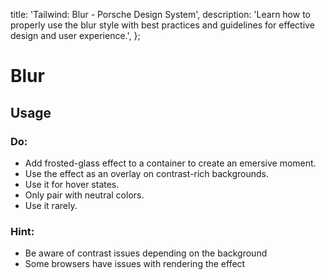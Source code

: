 
  title: 'Tailwind: Blur - Porsche Design System',
  description:
    'Learn how to properly use the blur style with best practices and guidelines for effective design and user experience.',
};

# Blur

<TableOfContents headings={[]} />

## Usage

### Do:

- Add frosted-glass effect to a container to create an emersive moment.
- Use the effect as an overlay on contrast-rich backgrounds.
- Use it for hover states.
- Only pair with neutral colors.
- Use it rarely.

### Hint:

- Be aware of contrast issues depending on the background
- Some browsers have issues with rendering the effect
